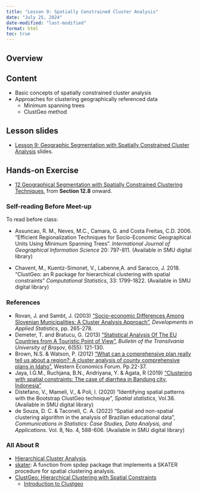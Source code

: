 ```yaml
---
title: "Lesson 9: Spatially Constrained Cluster Analysis"
date: "July 25, 2024"
date-modified: "last-modified"
format: html
toc: true
---
```


## Overview

## Content

-   Basic concepts of spatially constrained cluster analysis
-   Approaches for clustering geographically referenced data
    -   Minimum spanning trees
    -   ClustGeo method

## Lesson slides

-   [Lesson 9: Geographic Segmentation with Spatially Constrained Cluster Analysis](..\lesson\Lesson09\Lesson09.html) slides.

## Hands-on Exercise

-   [12 Geographical Segmentation with Spatially Constrained Clustering Techniques](https://r4gdsa.netlify.app/chap12.html), from **Section 12.8** onward.

### Self-reading Before Meet-up

To read before class:

-   Assuncao, R. M., Neves, M.C., Camara, G. and Costa Freitas, C.D. 2006. "Efficient Regionalization Techniques for Socio-Economic Geographical Units Using Minimum Spanning Trees". *International Journal of Geographical Information Science* 20: 797-811. (Available in SMU digital library)

-   Chavent, M., Kuentz-Simonet, V., Labenne,A. and Saracco, J. 2018. "ClustGeo: an R package for hierarchical clustering with spatial constraints" *Computational Statistics*, 33: 1799-1822. (Available in SMU digital library)

### References

-   Rovan, J. and Sambt, J. (2003) ["Socio-economic Differences Among Slovenian Municipalities: A Cluster Analysis Approach"](http://mrvar.fdv.uni-lj.si/pub/mz/mz19/rovan.pdf), *Developments in Applied Statistics*, pp. 265-278.\
-   Demeter, T. and Bratucu, G. (2013) ["Statistical Analysis Of The EU Countries from A Touristic Point of View"](https://webbut.unitbv.ro/index.php/Series_V/article/view/5438), *Bulletin of the Transilvania University of Braşov*, 6(55): 121-130.
-   Brown, N.S. & Watson, P. (2012) ["What can a comprehensive plan really tell us about a region?: A cluster analysis of county comprehensive plans in Idaho"](https://ageconsearch.umn.edu/record/176591/files/WEFFall2012v11n2_Brown.pdf), Western Economics Forum. Pp.22-37.
-   Jaya, I.G.M., Ruchjana, B.N., Andriyana, Y. & Agata, R (2019) ["Clustering with spatial constraints: The case of diarrhea in Bandung city, Indonesia"](https://iopscience.iop.org/article/10.1088/1742-6596/1397/1/012068)
-   Distefano, V., Mameli, V., & Poli, I. (2020) "Identifying spatial patterns with the Bootstrap ClustGeo technique", *Spatial statistics*, Vol.38. (Available in SMU digital library)
-   de Souza, D. C. & Taconeli, C. A. (2022) "Spatial and non-spatial clustering algorithm in the analysis of Brazilian educational data", *Communications in Statistics: Case Studies, Data Analysis, and Applications*. Vol. 8, No. 4, 588-606. (Available in SMU digital library)

### All About R

-   [Hierarchical Cluster Analysis](http://uc-r.github.io/hc_clustering).
-   [skater](https://www.rdocumentation.org/packages/spdep/versions/0.8-1/topics/skater): A function from spdep package that implements a SKATER procedure for spatial clustering analysis.
-   [ClustGeo: Hierarchical Clustering with Spatial Constraints](https://cran.r-project.org/web/packages/ClustGeo/index.html)
    -   [Introduction to Clustgeo](https://cran.r-project.org/web/packages/ClustGeo/vignettes/intro_ClustGeo.html)
